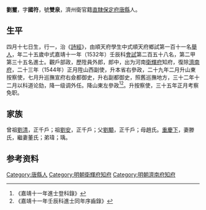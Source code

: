 {{otheruses|刘章 (1939年)}}
{{明清人物信息框
| 姓名 = 劉璽
| 原名 =
| 圖片名稱= 
| 圖片大小 =
| 圖片說明 = 
| 最高職務 =
| 國家 = 大明 
| 爵位 =
| 籍貫 = [[直隸|直隸]][[保定府|保定府]][[唐縣|唐縣]]
| 族裔 = 
| 旗籍 = 
| 字號 = 
| 諡號 =
| 出生日期 = 四月十七日
| 出生地點 =
| 逝世日期 = 
| 逝世地點 =
| 墓葬 =
| 配偶 = 滕氏董氏
| 親屬 = 曾祖[[劉清|劉清]]，祖[[劉安|劉安]]，父[[劉顒|劉顒]]，母趙氏
| 出身 =
* 嘉靖十一年壬辰科進士
| 經歷 =
| 著作 = 
}}
'''劉璽'''{{BD|1508年||1567年||}}，字'''國符'''，號'''雙泉'''，濟州衛官籍[[直隸|直隸]][[保定府|保定府]][[唐縣|唐縣]]人。

==生平==
四月十七日生，行一，治《[[詩經|詩經]]》，由順天府學生中式順天府鄉試第一百十一名[[舉人|舉人]]，年二十五歲中式嘉靖十一年（1532年）壬辰科[[會試|會試]]第二百五十八名，第二甲第三十五名進士。觀戶部政，歷陞員外郎，郎中，出为河南[[衛輝府|衛輝府]]知府，復除[[濟南府|濟南府]]，二十三年（1544年）正月陞山西副使，升本省右參政，二十九年二月升山東按察使，七月升巡撫宣府右僉都御史，升右副都御史，照舊巡撫地方，三十二年十二月以科道论劾，降一级调外任。降山東左參政<ref>《嘉靖十一年進士登科錄》</ref><ref>《嘉靖十一年壬辰科進士同年序齒錄》</ref>。升按察使，三十五年正月考察免职。

==家族== 
曾祖[[劉清|劉清]]，正千戶；祖[[劉安|劉安]]，正千戶；父[[劉顒|劉顒]]，正千戶；母趙氏。[[重慶下|重慶下]]，妻滕氏，繼妻董氏；弟瑋；瑀。

== 参考资料 ==
{{reflist}}

{{嘉靖十一年壬辰科殿试金榜}}

{{Authority control}}
{{DEFAULTSORT:}}
[[Category:唐縣人|Category:唐縣人]]
[[Category:明朝衛輝府知府|Category:明朝衛輝府知府]]
[[Category:明朝濟南府知府|Category:明朝濟南府知府]]


{{明朝人物小作品}}